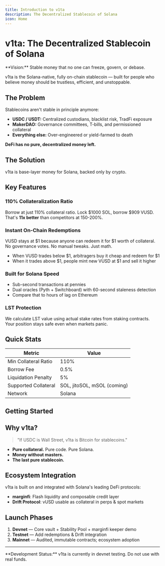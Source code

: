 ```yaml
---
title: Introduction to v1ta
description: The Decentralized Stablecoin of Solana
icon: Home
---
```



# v1ta: The Decentralized Stablecoin of Solana

<Callout type="info">
  **Vision:** Stable money that no one can freeze, govern, or debase.
</Callout>

v1ta is the Solana-native, fully on-chain stablecoin — built for people who believe money should be trustless, efficient, and unstoppable.

## The Problem

Stablecoins aren't stable in principle anymore:

- **USDC / USDT:** Centralized custodians, blacklist risk, TradFi exposure
- **MakerDAO:** Governance committees, T-bills, and permissioned collateral
- **Everything else:** Over-engineered or yield-farmed to death

**DeFi has no pure, decentralized money left.**

## The Solution

v1ta is base-layer money for Solana, backed only by crypto.

<Cards>
  <Card
    title="Decentralized"
    description="Crypto-only collateral with no centralized bridges or stablecoins"
    href="/docs/protocol/collateral"
  />
  <Card
    title="Efficient"
    description="110% collateral ratio with automated Stability Pool offsets"
    href="/docs/protocol/cdp-mechanism"
  />
  <Card
    title="Unstoppable"
    description="Immutable smart contracts with no governance switches"
    href="/docs/protocol/overview"
  />
</Cards>

## Key Features

### 110% Collateralization Ratio

Borrow at just 110% collateral ratio. Lock $1000 SOL, borrow $909 VUSD. That's **11x better** than competitors at 150-200%.

### Instant On-Chain Redemptions

VUSD stays at $1 because anyone can redeem it for $1 worth of collateral. No governance votes. No manual tweaks. Just math.

- When VUSD trades below $1, arbitragers buy it cheap and redeem for $1
- When it trades above $1, people mint new VUSD at $1 and sell it higher

### Built for Solana Speed

- Sub-second transactions at pennies
- Dual oracles (Pyth + Switchboard) with 60-second staleness detection
- Compare that to hours of lag on Ethereum

### LST Protection

We calculate LST value using actual stake rates from staking contracts. Your position stays safe even when markets panic.

## Quick Stats

| Metric | Value |
|--------|-------|
| Min Collateral Ratio | 110% |
| Borrow Fee | 0.5% |
| Liquidation Penalty | 5% |
| Supported Collateral | SOL, jitoSOL, mSOL (coming) |
| Network | Solana |

## Getting Started

<Cards>
  <Card
    title="Protocol Overview"
    description="Learn how v1ta works and why it's different"
    href="/docs/protocol/overview"
  />
  <Card
    title="Open a CDP"
    description="Start borrowing VUSD against your SOL"
    href="/docs/getting-started/open-position"
  />
  <Card
    title="Technical Docs"
    description="Deep dive into the smart contracts and architecture"
    href="/docs/technical/architecture"
  />
  <Card
    title="Developer Guide"
    description="Build with v1ta - API references and integration guides"
    href="/docs/developer/getting-started"
  />
</Cards>

## Why v1ta?

> "If USDC is Wall Street, v1ta is Bitcoin for stablecoins."

- **Pure collateral.** Pure code. Pure Solana.
- **Money without masters.**
- **The last pure stablecoin.**

## Ecosystem Integration

v1ta is built on and integrated with Solana's leading DeFi protocols:

- **marginfi**: Flash liquidity and composable credit layer
- **Drift Protocol**: vUSD usable as collateral in perps & spot markets

## Launch Phases

1. **Devnet** — Core vault + Stability Pool + marginfi keeper demo
2. **Testnet** — Add redemptions & Drift integration
3. **Mainnet** — Audited, immutable contracts; ecosystem adoption

---

<Callout type="warning">
  **Development Status:** v1ta is currently in devnet testing. Do not use with real funds.
</Callout>

